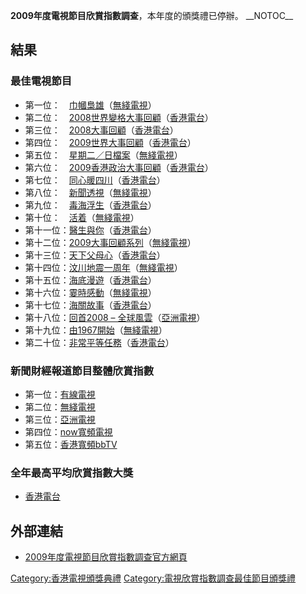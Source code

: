 '''2009年度電視節目欣賞指數調查'''，本年度的頒獎禮已停辦。
__NOTOC__
== 結果 ==
=== 最佳電視節目 ===
*第一位：　[[巾幗梟雄|巾幗梟雄]]（[[無綫電視|無綫電視]]）
*第二位：　[[2008世界變格大事回顧|2008世界變格大事回顧]]（[[香港電台|香港電台]]）
*第三位：　[[2008大事回顧|2008大事回顧]]（[[香港電台|香港電台]]）
*第四位：　[[2009世界大事回顧|2009世界大事回顧]]（[[香港電台|香港電台]]）
*第五位：　[[星期二檔案|星期二／日檔案]]（[[無綫電視|無綫電視]]）
*第六位：　[[2009香港政治大事回顧|2009香港政治大事回顧]]（[[香港電台|香港電台]]）
*第七位：　[[同心暖四川|同心暖四川]]（[[香港電台|香港電台]]）
*第八位：　[[新聞透視|新聞透視]]（[[無綫電視|無綫電視]]）
*第九位：　[[毒海浮生|毒海浮生]]（[[香港電台|香港電台]]）
*第十位：　[[活着_(電視節目)|活着]]（[[無綫電視|無綫電視]]）
*第十一位：[[醫生與你|醫生與你]]（[[香港電台|香港電台]]）
*第十二位：[[2009大事回顧系列|2009大事回顧系列]]（[[無綫電視|無綫電視]]）
*第十三位：[[天下父母心|天下父母心]]（[[香港電台|香港電台]]）
*第十四位：[[汶川地震一周年|汶川地震一周年]]（[[無綫電視|無綫電視]]）
*第十五位：[[海底漫遊|海底漫遊]]（[[香港電台|香港電台]]）
*第十六位：[[霎時感動|霎時感動]]（[[無綫電視|無綫電視]]）
*第十七位：[[海關故事|海關故事]]（[[香港電台|香港電台]]）
*第十八位：[[回首2008_–_全球風雲|回首2008 – 全球風雲]]（[[亞洲電視|亞洲電視]]）
*第十九位：[[由1967開始|由1967開始]]（[[無綫電視|無綫電視]]）
*第二十位：[[非常平等任務|非常平等任務]]（[[香港電台|香港電台]]）

=== 新聞財經報道節目整體欣賞指數 ===
*第一位：[[香港有線電視|有線電視]]
*第二位：[[無綫電視|無綫電視]]
*第三位：[[亞洲電視|亞洲電視]]
*第四位：[[now寬頻電視|now寬頻電視]]
*第五位：[[香港寬頻bbTV|香港寬頻bbTV]]

=== 全年最高平均欣賞指數大獎 ===
*[[香港電台|香港電台]]

== 外部連結 ==
*[http://www.rthk.org.hk/special/tvai/2009/ 2009年度電視節目欣賞指數調查官方網頁]{{Wayback|url=http://www.rthk.org.hk/special/tvai/2009/ |date=20090831101045 }}

{{電視欣賞指數調查最佳節目頒獎禮}}
{{香港電視頒獎典禮}}

[[Category:香港電視頒獎典禮|Category:香港電視頒獎典禮]]
[[Category:電視欣賞指數調查最佳節目頒獎禮|Category:電視欣賞指數調查最佳節目頒獎禮]]